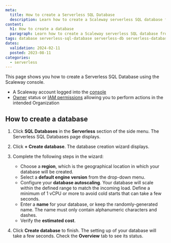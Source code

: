 ```yaml
---
meta:
  title: How to create a Serverless SQL Database
  description: Learn how to create a Scaleway serverless SQL database from scratch.
content:
  h1: How to create a database
  paragraph: Learn how to create a Scaleway serverless SQL database from scratch.
tags: database serverless-sql-database serverless-db serverless-database postgresql
dates:
  validation: 2024-02-11
  posted: 2023-08-11
categories:
  - serverless
---
```


This page shows you how to create a Serverless SQL Database using the Scaleway console.

<Macro id="requirements" />

- A Scaleway account logged into the [console](https://console.scaleway.com/)
- [Owner](/identity-and-access-management/iam/concepts/#owner/) status or [IAM permissions](/identity-and-access-management/iam/concepts/#permission/) allowing you to perform actions in the intended Organization

## How to create a database

1. Click **SQL Databases** in the **Serverless** section of the side menu. The Serverless SQL Databases page displays.

2. Click **+ Create database**. The database creation wizard displays.

3. Complete the following steps in the wizard:
    - Choose a **region**, which is the geographical location in which your database will be created.
    - Select a **default engine version** from the drop-down menu.
    - Configure your **database autoscaling**. Your database will scale within the defined range to match the incoming load.
      <Message type="note">
          Define a minimum of 1 vCPU or more to avoid cold starts that can take a few seconds.
      </Message>
    - Enter a **name** for your database, or keep the randomly-generated name. The name must only contain alphanumeric characters and dashes.
    - Verify the **estimated cost**.
4. Click **Create database** to finish. The setting up of your database will take a few seconds. Check the **Overview** tab to see its status.


